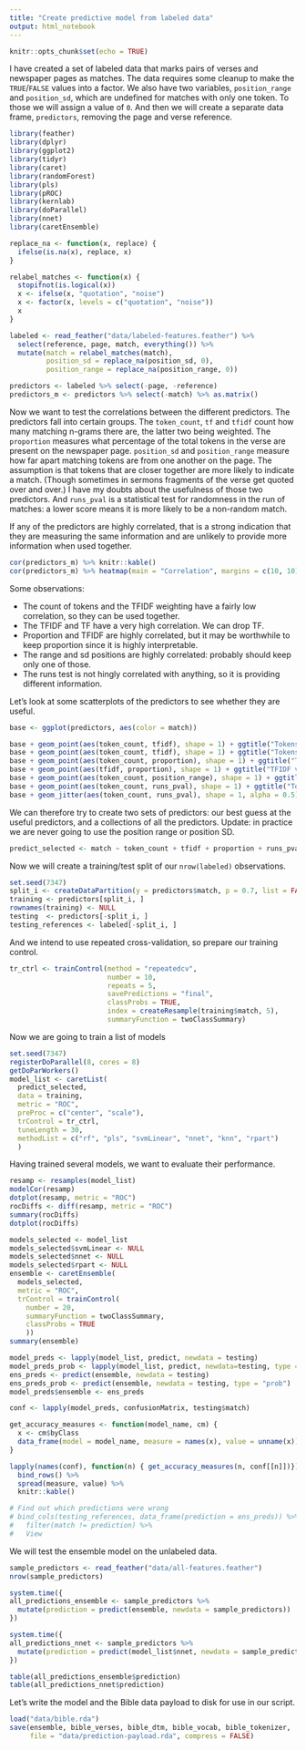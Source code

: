 ```yaml
---
title: "Create predictive model from labeled data"
output: html_notebook
---
```


```r
knitr::opts_chunk$set(echo = TRUE)
```

I have created a set of labeled data that marks pairs of verses and newspaper pages as matches. The data requires some cleanup to make the `TRUE`/`FALSE` values into a factor. We also have two variables, `position_range` and `position_sd`, which are undefined for matches with only one token. To those we will assign a value of `0`. And then we will create a separate data frame, `predictors`, removing the page and verse reference.  

```r
library(feather)
library(dplyr)
library(ggplot2)
library(tidyr)
library(caret)
library(randomForest)
library(pls)
library(pROC)
library(kernlab)
library(doParallel)
library(nnet)
library(caretEnsemble)

replace_na <- function(x, replace) {
  ifelse(is.na(x), replace, x)
}

relabel_matches <- function(x) {
  stopifnot(is.logical(x))
  x <- ifelse(x, "quotation", "noise")
  x <- factor(x, levels = c("quotation", "noise"))
  x
}

labeled <- read_feather("data/labeled-features.feather") %>% 
  select(reference, page, match, everything()) %>% 
  mutate(match = relabel_matches(match),
         position_sd = replace_na(position_sd, 0),
         position_range = replace_na(position_range, 0))

predictors <- labeled %>% select(-page, -reference)
predictors_m <- predictors %>% select(-match) %>% as.matrix()
```

Now we want to test the correlations between the different predictors. The predictors fall into certain groups. The `token_count`, `tf` and `tfidf` count how many matching n-grams there are, the latter two being weighted. The `proportion` measures what percentage of the total tokens in the verse are present on the newspaper page. `position_sd` and `position_range` measure how far apart matching tokens are from one another on the page. The assumption is that tokens that are closer together are more likely to indicate a match. (Though sometimes in sermons fragments of the verse get quoted over and over.) I have my doubts about the usefulness of those two predictors.  And `runs_pval` is a statistical test for randomness in the run of matches: a lower score means it is more likely to be a non-random match. 

If any of the predictors are highly correlated, that is a strong indication that they are measuring the same information and are unlikely to provide more information when used together.

```r
cor(predictors_m) %>% knitr::kable()
cor(predictors_m) %>% heatmap(main = "Correlation", margins = c(10, 10))
```

Some observations:

- The count of tokens and the TFIDF weighting have a fairly low correlation, so they can be used together.
- The TFIDF and TF have a very high correlation. We can drop TF.
- Proportion and TFIDF are highly correlated, but it may be worthwhile to keep proportion since it is highly interpretable.
- The range and sd positions are highly correlated: probably should keep only one of those.
- The runs test is not hingly correlated with anything, so it is providing different information.

Let's look at some scatterplots of the predictors to see whether they are useful.

```r
base <- ggplot(predictors, aes(color = match)) 

base + geom_point(aes(token_count, tfidf), shape = 1) + ggtitle("Tokens vs TFIDF")
base + geom_point(aes(token_count, tfidf), shape = 1) + ggtitle("Tokens vs TFIDF region of uncertainty") + xlim(0, 20) + ylim(0,5)
base + geom_point(aes(token_count, proportion), shape = 1) + ggtitle("Tokens vs proportion")
base + geom_point(aes(tfidf, proportion), shape = 1) + ggtitle("TFIDF vs proportion")
base + geom_point(aes(token_count, position_range), shape = 1) + ggtitle("Tokens vs position")
base + geom_point(aes(token_count, runs_pval), shape = 1) + ggtitle("Tokens vs runs test p-value")
base + geom_jitter(aes(token_count, runs_pval), shape = 1, alpha = 0.5) + ggtitle("Tokens vs runs test p-value (zoom to cluster, jittered)") + xlim(0, 6) + ylim(0.95, 1.0)
```

We can therefore try to create two sets of predictors: our best guess at the useful predictors, and a collections of all the predictors. Update: in practice we are never going to use the position range or position SD.

```r
predict_selected <- match ~ token_count + tfidf + proportion + runs_pval
```

Now we will create a training/test split of our `nrow(labeled)` observations.

```r
set.seed(7347)
split_i <- createDataPartition(y = predictors$match, p = 0.7, list = FALSE)
training <- predictors[split_i, ]
rownames(training) <- NULL
testing  <- predictors[-split_i, ]
testing_references <- labeled[-split_i, ]
```

And we intend to use repeated cross-validation, so prepare our training control.

```r
tr_ctrl <- trainControl(method = "repeatedcv", 
                        number = 10, 
                        repeats = 5, 
                        savePredictions = "final",
                        classProbs = TRUE,
                        index = createResample(training$match, 5),
                        summaryFunction = twoClassSummary)
```

Now we are going to train a list of models 

```r
set.seed(7347)
registerDoParallel(8, cores = 8)
getDoParWorkers()
model_list <- caretList(
  predict_selected,
  data = training, 
  metric = "ROC",
  preProc = c("center", "scale"),
  trControl = tr_ctrl,
  tuneLength = 30,
  methodList = c("rf", "pls", "svmLinear", "nnet", "knn", "rpart")
  )
```

Having trained several models, we want to evaluate their performance.

```r
resamp <- resamples(model_list)
modelCor(resamp) 
dotplot(resamp, metric = "ROC")
rocDiffs <- diff(resamp, metric = "ROC")
summary(rocDiffs) 
dotplot(rocDiffs)
```


```r
models_selected <- model_list
models_selected$svmLinear <- NULL
models_selected$nnet <- NULL
models_selected$rpart <- NULL
ensemble <- caretEnsemble(
  models_selected,
  metric = "ROC",
  trControl = trainControl(
    number = 20,
    summaryFunction = twoClassSummary,
    classProbs = TRUE
    ))
summary(ensemble)
```

```r
model_preds <- lapply(model_list, predict, newdata = testing)
model_preds_prob <- lapply(model_list, predict, newdata=testing, type = "prob")
ens_preds <- predict(ensemble, newdata = testing)
ens_preds_prob <- predict(ensemble, newdata = testing, type = "prob")
model_preds$ensemble <- ens_preds

conf <- lapply(model_preds, confusionMatrix, testing$match)

get_accuracy_measures <- function(model_name, cm) {
  x <- cm$byClass
  data_frame(model = model_name, measure = names(x), value = unname(x))
}

lapply(names(conf), function(n) { get_accuracy_measures(n, conf[[n]])}) %>% 
  bind_rows() %>%
  spread(measure, value) %>% 
  knitr::kable()

# Find out which predictions were wrong
# bind_cols(testing_references, data_frame(prediction = ens_preds)) %>% 
#   filter(match != prediction) %>% 
#   View
```

We will test the ensemble model on the unlabeled data.

```r
sample_predictors <- read_feather("data/all-features.feather")
nrow(sample_predictors)

system.time({
all_predictions_ensemble <- sample_predictors %>% 
  mutate(prediction = predict(ensemble, newdata = sample_predictors))
})

system.time({
all_predictions_nnet <- sample_predictors %>% 
  mutate(prediction = predict(model_list$nnet, newdata = sample_predictors))
})

table(all_predictions_ensemble$prediction)
table(all_predictions_nnet$prediction)
```

Let's write the model and the Bible data payload to disk for use in our script.

```r
load("data/bible.rda")
save(ensemble, bible_verses, bible_dtm, bible_vocab, bible_tokenizer, 
     file = "data/prediction-payload.rda", compress = FALSE)
```



